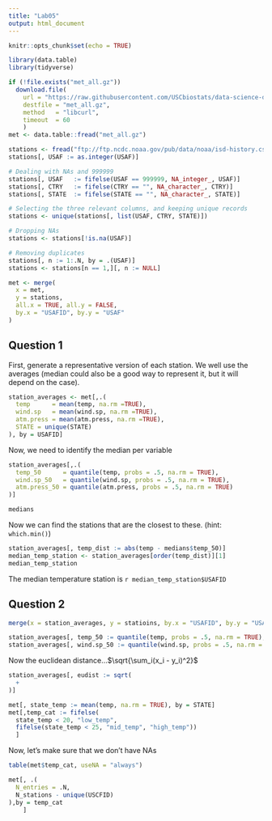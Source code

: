 ```yaml
---
title: "Lab05"
output: html_document
---
```


```r
knitr::opts_chunk$set(echo = TRUE)
```


```r
library(data.table)
library(tidyverse)
```

```r
if (!file.exists("met_all.gz"))
  download.file(
    url = "https://raw.githubusercontent.com/USCbiostats/data-science-data/master/02_met/met_all.gz",
    destfile = "met_all.gz",
    method   = "libcurl",
    timeout  = 60
    )
met <- data.table::fread("met_all.gz")
```

```r
stations <- fread("ftp://ftp.ncdc.noaa.gov/pub/data/noaa/isd-history.csv")
stations[, USAF := as.integer(USAF)]

# Dealing with NAs and 999999
stations[, USAF   := fifelse(USAF == 999999, NA_integer_, USAF)]
stations[, CTRY   := fifelse(CTRY == "", NA_character_, CTRY)]
stations[, STATE  := fifelse(STATE == "", NA_character_, STATE)]

# Selecting the three relevant columns, and keeping unique records
stations <- unique(stations[, list(USAF, CTRY, STATE)])

# Dropping NAs
stations <- stations[!is.na(USAF)]

# Removing duplicates
stations[, n := 1:.N, by = .(USAF)]
stations <- stations[n == 1,][, n := NULL]
```

```r
met <- merge(
  x = met,
  y = stations,
  all.x = TRUE, all.y = FALSE,
  by.x = "USAFID", by.y = "USAF"
) 
```
## Question 1
First, generate a representative version of each station. We well use the averages (median could also be a good way to represent it, but it will depend on the case).

```r
station_averages <- met[,.(
  temp      = mean(temp, na.rm =TRUE),
  wind.sp   = mean(wind.sp, na.rm =TRUE),
  atm.press = mean(atm.press, na.rm =TRUE),
  STATE = unique(STATE)
), by = USAFID]
```

Now, we need to identify the median per variable

```r
station_averages[,.(
  temp_50      = quantile(temp, probs = .5, na.rm = TRUE),
  wind.sp_50   = quantile(wind.sp, probs = .5, na.rm = TRUE),
  atm.press_50 = quantile(atm.press, probs = .5, na.rm = TRUE)
)]

medians
```

Now we can find the stations that are the closest to these. (hint: `which.min()`)

```r
station_averages[, temp_dist := abs(temp - medians$temp_50)]
median_temp_station <- station_averages[order(temp_dist)][1]
median_temp_station
```

The median temperature station is `r median_temp_station$USAFID`

## Question 2

```r
merge(x = station_averages, y = statioins, by.x = "USAFID", by.y = "USAF", all.x = TRUE, all.y = FALSE)
```

```r
station_averages[, temp_50 := quantile(temp, probs = .5, na.rm = TRUE), by = STATE]
station_averages[, wind.sp_50 := quantile(wind.sp, probs = .5, na.rm = TRUE), by = STATE]
```

Now the euclidean distance...$\sqrt{\sum_i(x_i - y_i)^2}$

```r
station_averages[, eudist := sqrt(
  +
)]
```


```r
met[, state_temp := mean(temp, na.rm = TRUE), by = STATE]
met[,temp_cat := fifelse(
  state_temp < 20, "low_temp",
  fifelse(state_temp < 25, "mid_temp", "high_temp"))
  ]
```

Now, let's make sure that we don't have NAs

```r
table(met$temp_cat, useNA = "always")
```

```r
met[, .(
  N_entries = .N,
  N_stations - unique(USCFID)
),by = temp_cat
    ]
```











